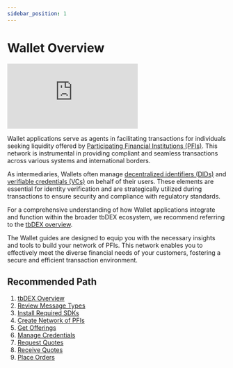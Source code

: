 ```yaml
---
sidebar_position: 1
---
```


# Wallet Overview

<div className="grid grid-cols-1 desktop:grid-cols-1">
  <iframe class="aspect-video" src="https://www.youtube.com/embed/KiJH2pgwh5U" title="YouTube video player" frameborder="0" allow="accelerometer; autoplay; clipboard-write; encrypted-media; gyroscope; picture-in-picture; web-share" allowfullscreen></iframe>
</div>

Wallet applications serve as agents in facilitating transactions for individuals seeking liquidity offered by [Participating Financial Institutions (PFIs)](/docs/tbdex/pfi/overview). 
This network is instrumental in providing compliant and seamless transactions across various systems and international borders.

As intermediaries, Wallets often manage [decentralized identifiers (DIDs)](/docs/web5/decentralized-identifiers/what-are-dids) and [verifiable credentials (VCs)](/docs/web5/verifiable-credentials/what-are-vcs) on behalf of their users. 
These elements are essential for identity verification and are strategically utilized during transactions to ensure security and compliance with regulatory standards.

For a comprehensive understanding of how Wallet applications integrate and function within the broader tbDEX ecosystem, we recommend referring to the [tbDEX overview](/docs/tbdex/#example-scenario).

The Wallet guides are designed to equip you with the necessary insights and tools to build your network of PFIs. 
This network enables you to effectively meet the diverse financial needs of your customers, fostering a secure and efficient transaction environment.

## Recommended Path

1. [tbDEX Overview](/docs/tbdex/)
2. [Review Message Types](/docs/tbdex/message-types)
3. [Install Required SDKs](/docs/tbdex/wallet/required-sdks)
4. [Create Network of PFIs](/docs/tbdex/wallet/allowlist-pfis)
5. [Get Offerings](/docs/tbdex/wallet/get-offerings)
6. [Manage Credentials](/docs/tbdex/wallet/managing-credentials)
7. [Request Quotes](/docs/tbdex/wallet/send-rfq)
8. [Receive Quotes](/docs/tbdex/wallet/receive-quote)
9. [Place Orders](/docs/tbdex/wallet/place-order)
